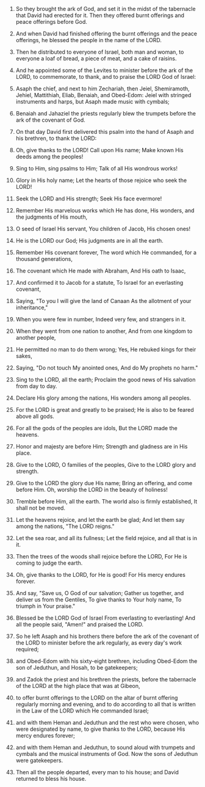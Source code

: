 
1. So they brought the ark of God, and set it in the midst of the tabernacle that David had erected for it. Then they offered burnt offerings and peace offerings before God.

2. And when David had finished offering the burnt offerings and the peace offerings, he blessed the people in the name of the LORD.

3. Then he distributed to everyone of Israel, both man and woman, to everyone a loaf of bread, a piece of meat, and a cake of raisins.

4. And he appointed some of the Levites to minister before the ark of the LORD, to commemorate, to thank, and to praise the LORD God of Israel:

5. Asaph the chief, and next to him Zechariah, then Jeiel, Shemiramoth, Jehiel, Mattithiah, Eliab, Benaiah, and Obed-Edom: Jeiel with stringed instruments and harps, but Asaph made music with cymbals;

6. Benaiah and Jahaziel the priests regularly blew the trumpets before the ark of the covenant of God.

7. On that day David first delivered this psalm into the hand of Asaph and his brethren, to thank the LORD:

8. Oh, give thanks to the LORD! Call upon His name; Make known His deeds among the peoples!

9. Sing to Him, sing psalms to Him; Talk of all His wondrous works!

10. Glory in His holy name; Let the hearts of those rejoice who seek the LORD!

11. Seek the LORD and His strength; Seek His face evermore!

12. Remember His marvelous works which He has done, His wonders, and the judgments of His mouth,

13. O seed of Israel His servant, You children of Jacob, His chosen ones!

14. He is the LORD our God; His judgments are in all the earth.

15. Remember His covenant forever, The word which He commanded, for a thousand generations,

16. The covenant which He made with Abraham, And His oath to Isaac,

17. And confirmed it to Jacob for a statute, To Israel for an everlasting covenant,

18. Saying, "To you I will give the land of Canaan As the allotment of your inheritance,"

19. When you were few in number, Indeed very few, and strangers in it.

20. When they went from one nation to another, And from one kingdom to another people,

21. He permitted no man to do them wrong; Yes, He rebuked kings for their sakes,

22. Saying, "Do not touch My anointed ones, And do My prophets no harm."

23. Sing to the LORD, all the earth; Proclaim the good news of His salvation from day to day.

24. Declare His glory among the nations, His wonders among all peoples.

25. For the LORD is great and greatly to be praised; He is also to be feared above all gods.

26. For all the gods of the peoples are idols, But the LORD made the heavens.

27. Honor and majesty are before Him; Strength and gladness are in His place.

28. Give to the LORD, O families of the peoples, Give to the LORD glory and strength.

29. Give to the LORD the glory due His name; Bring an offering, and come before Him. Oh, worship the LORD in the beauty of holiness!

30. Tremble before Him, all the earth. The world also is firmly established, It shall not be moved.

31. Let the heavens rejoice, and let the earth be glad; And let them say among the nations, "The LORD reigns."

32. Let the sea roar, and all its fullness; Let the field rejoice, and all that is in it.

33. Then the trees of the woods shall rejoice before the LORD, For He is coming to judge the earth.

34. Oh, give thanks to the LORD, for He is good! For His mercy endures forever.

35. And say, "Save us, O God of our salvation; Gather us together, and deliver us from the Gentiles, To give thanks to Your holy name, To triumph in Your praise."

36. Blessed be the LORD God of Israel From everlasting to everlasting! And all the people said, "Amen!" and praised the LORD.

37. So he left Asaph and his brothers there before the ark of the covenant of the LORD to minister before the ark regularly, as every day's work required;

38. and Obed-Edom with his sixty-eight brethren, including Obed-Edom the son of Jeduthun, and Hosah, to be gatekeepers;

39. and Zadok the priest and his brethren the priests, before the tabernacle of the LORD at the high place that was at Gibeon,

40. to offer burnt offerings to the LORD on the altar of burnt offering regularly morning and evening, and to do according to all that is written in the Law of the LORD which He commanded Israel;

41. and with them Heman and Jeduthun and the rest who were chosen, who were designated by name, to give thanks to the LORD, because His mercy endures forever;

42. and with them Heman and Jeduthun, to sound aloud with trumpets and cymbals and the musical instruments of God. Now the sons of Jeduthun were gatekeepers.

43. Then all the people departed, every man to his house; and David returned to bless his house.


